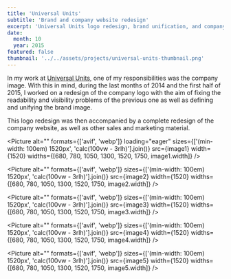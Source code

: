 ```yaml
---
title: 'Universal Units'
subtitle: 'Brand and company website redesign'
excerpt: 'Universal Units logo redesign, brand unification, and company website design.'
date:
  month: 10
  year: 2015
featured: false
thumbnail: '../../assets/projects/universal-units-thumbnail.png'
---
```



In my work at [Universal Units](https://universalunits.com), one of my responsibilities was the company image. With this in mind, during the last months of 2014 and the first half of 2015, I worked on a redesign of the company logo with the aim of fixing the readability and visibility problems of the previous one as well as defining and unifying the brand image.

This logo redesign was then accompanied by a complete redesign of the company website, as well as other sales and marketing material.

<Picture
  alt=""
  formats={['avif', 'webp']}
  loading="eager"
  sizes={['(min-width: 100em) 1520px', 'calc(100vw - 3rlh)'].join()}
  src={image1}
  width={1520}
  widths={[680, 780, 1050, 1300, 1520, 1750, image1.width]}
/>

<Picture
  alt=""
  formats={['avif', 'webp']}
  sizes={['(min-width: 100em) 1520px', 'calc(100vw - 3rlh)'].join()}
  src={image2}
  width={1520}
  widths={[680, 780, 1050, 1300, 1520, 1750, image2.width]}
/>

<Picture
  alt=""
  formats={['avif', 'webp']}
  sizes={['(min-width: 100em) 1520px', 'calc(100vw - 3rlh)'].join()}
  src={image3}
  width={1520}
  widths={[680, 780, 1050, 1300, 1520, 1750, image3.width]}
/>

<Picture
  alt=""
  formats={['avif', 'webp']}
  sizes={['(min-width: 100em) 1520px', 'calc(100vw - 3rlh)'].join()}
  src={image4}
  width={1520}
  widths={[680, 780, 1050, 1300, 1520, 1750, image4.width]}
/>

<Picture
  alt=""
  formats={['avif', 'webp']}
  sizes={['(min-width: 100em) 1520px', 'calc(100vw - 3rlh)'].join()}
  src={image5}
  width={1520}
  widths={[680, 780, 1050, 1300, 1520, 1750, image5.width]}
/>
